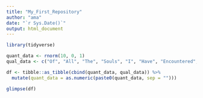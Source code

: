 ```yaml
---
title: "My_First_Repository"
author: "ama"
date: "`r Sys.Date()`"
output: html_document
---
```


```r

library(tidyverse)

quant_data <- rnorm(10, 0, 1)
qual_data <- c("Of", "All", "The", "Souls", "I", "Have", "Encountered", "In", "My", "Travels")

df <- tibble::as_tibble(cbind(quant_data, qual_data)) %>%
  mutate(quant_data = as.numeric(paste0(quant_data, sep = "")))

glimpse(df)



```





